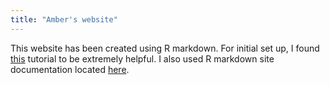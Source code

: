 ```yaml
---
title: "Amber's website"
---
```


This website has been created using R markdown. For initial set up, I found [this](https://livefreeordichotomize.com/2017/08/08/how-to-make-an-rmarkdown-website/) tutorial to be extremely helpful. I also used R markdown site documentation located [here](https://bookdown.org/yihui/rmarkdown/rmarkdown-site.html).